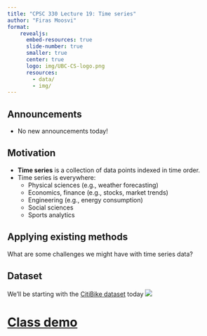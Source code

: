 ```yaml
---
title: "CPSC 330 Lecture 19: Time series"
author: "Firas Moosvi"
format: 
    revealjs:
      embed-resources: true
      slide-number: true
      smaller: true
      center: true
      logo: img/UBC-CS-logo.png
      resources:
        - data/
        - img/        
---
```



## Announcements

- No new announcements today!

## Motivation

- **Time series** is a collection of data points indexed in time order. 
- Time series is everywhere:
    - Physical sciences (e.g., weather forecasting)  
    - Economics, finance (e.g., stocks, market trends)
    - Engineering (e.g., energy consumption)
    - Social sciences 
    - Sports analytics

## Applying existing methods

What are some challenges we might have with time series data?

## Dataset

We'll be starting with the [CitiBike dataset](https://ride.citibikenyc.com/system-data) today
![](img/citibike.png)

# [Class demo](https://github.com/new?template_name=lecture20_demo&template_owner=ubc-cpsc330) 

